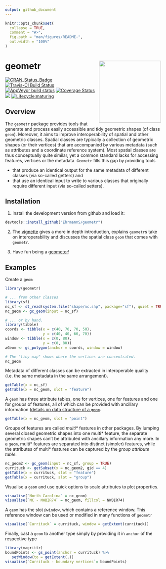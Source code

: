 ```yaml
---
output: github_document
---
```


<!-- README.md is generated from README.Rmd. Please edit that file -->

```r
knitr::opts_chunk$set(
  collapse = TRUE,
  comment = "#>",
  fig.path = "man/figures/README-",
  out.width = "100%"
)
```
# geometr <a href='https://ehrmanns.github.io/geometr/'><img src='man/img/logo.svg' align="right" height="200" /></a>

[![CRAN\_Status\_Badge](http://www.r-pkg.org/badges/version/geometr)](https://cran.r-project.org/package=geometr)
[![Travis-CI Build
Status](https://travis-ci.org/EhrmannS/geometr.svg?branch=master)](https://travis-ci.org/EhrmannS/geometr)
[![AppVeyor build status](https://ci.appveyor.com/api/projects/status/github/EhrmannS/geometr?branch=master&svg=true)](https://ci.appveyor.com/project/EhrmannS/geometr)
[![Coverage
Status](https://img.shields.io/codecov/c/github/EhrmannS/geometr/master.svg)](https://codecov.io/github/EhrmannS/geometr?branch=master)
[![](http://cranlogs.r-pkg.org/badges/grand-total/geometr)](https://cran.r-project.org/package=geometr)
[![Lifecycle:maturing](https://img.shields.io/badge/lifecycle-maturing-blue.svg)](https://www.tidyverse.org/lifecycle/#maturing)

## Overview

The `geometr` package provides tools that generate and process easily accessible and tidy geometric shapes (of class `geom`). Moreover, it aims to improve interoperability of spatial and other geometric classes. Spatial
classes are typically a collection of geometric shapes (or their vertices) that are accompanied by various metadata (such as attributes and a coordinate reference system). Most spatial classes are thus conceptually quite similar, yet a common standard lacks for accessing features, vertices or the metadata. `Geometr` fills this gap by
providing tools

  - that produce an identical output for the same metadata of different classes (via so-called getters) and
  - that use an identical input to write to various classes that originally require different input (via so-called setters).

## Installation

1)  Install the development version from github and load it:

```r
devtools::install_github("EhrmannS/geometr")
```

2)  The [vignette](https://ehrmanns.github.io/geometr/articles/geometr.html) gives a more in depth introduction, explains `geometr`s take on interoperability and discusses the spatial class `geom` that comes with `geometr`.

3)  Have fun being a [geometer](https://en.wikipedia.org/wiki/List_of_geometers)\!

## Examples

Create a `geom`

```r
library(geometr)

# ... from other classes
library(sf)
nc_sf <- st_read(system.file("shape/nc.shp", package="sf"), quiet = TRUE)
nc_geom <- gc_geom(input = nc_sf)

# ... or by hand.
library(tibble)
coords <- tibble(x = c(40, 70, 70, 50),
                 y = c(40, 40, 60, 70))
window <- tibble(x = c(0, 80),
                 y = c(0, 80))
aGeom <- gs_polygon(anchor = coords, window = window)

# The "tiny map" shows where the vertices are concentrated.
nc_geom
```

Metadata of different classes can be extracted in interoperable quality (i.e. the same metadata in the same arrangement).

```r
getTable(x = nc_sf)
getTable(x = nc_geom, slot = "feature")
```

A `geom` has three attribute tables, one for vertices, one for features and one for groups of features, all of which can be provided with ancillary information ([details on data structure of a `geom`](https://ehrmanns.github.io/geometr/articles/geometr.html#description-of-the-class-geom).

```r
getTable(x = nc_geom, slot = "point")
```

Groups of features are called *multi\** features in other packages. By lumping several closed geometric shapes into one multi\* feature, the separate geometric shapes can’t be attributed with ancillary information any more. In a `geom`, multi\* features are separated into distinct (simpler) features, while the attributes of multi\* features can be captured by the *group attribute table*.

```r
nc_geom2 <- gc_geom(input = nc_sf, group = TRUE)
currituck <- getSubset(x = nc_geom2, gid == 4)
getTable(x = currituck, slot = "feature")
getTable(x = currituck, slot = "group")
```

Visualise a `geom` and use quick options to scale attributes to plot properties.

```r
visualise(`North Carolina` = nc_geom)
visualise(`NC - NWBIR74` = nc_geom, fillcol = NWBIR74)
```

A `geom` has the slot `@window`, which contains a reference window. This reference window can be used or modified in many functions of `geometr`

```r
visualise(`Currituck` = currituck, window = getExtent(currituck))
```

Finally, cast a `geom` to another type simply by providing it in `anchor` of the respective type

```r
library(magrittr)
boundPoints <- gs_point(anchor = currituck) %>% 
   setWindow(to = getExtent(.))
visualise(`Currituck - boundary vertices`= boundPoints)
```
